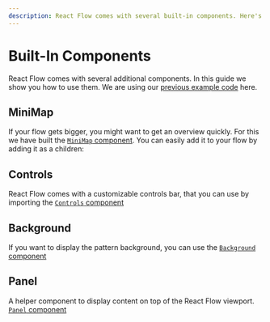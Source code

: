 ```yaml
---
description: React Flow comes with several built-in components. Here's an overview of the minimap, controls, background, and panel components.
---
```


# Built-In Components

React Flow comes with several additional components. In this guide we show you how to use them. We are using our [previous example code](/learn/concepts/core-concepts) here.

## MiniMap

If your flow gets bigger, you might want to get an overview quickly. For this we have built the [`MiniMap` component](/api-reference/components/minimap). You can easily add it to your flow by adding it as a children:




<RemoteCodeViewer route="learn/mini-map" framework="react" />

## Controls

React Flow comes with a customizable controls bar, that you can use by importing the [`Controls` component](/api-reference/components/controls)

<RemoteCodeViewer route="learn/controls" framework="react" />

## Background

If you want to display the pattern background, you can use the [`Background` component](/api-reference/components/background)

<RemoteCodeViewer route="learn/background" framework="react" />

## Panel

A helper component to display content on top of the React Flow viewport. [`Panel` component](/api-reference/components/panel)

<RemoteCodeViewer route="learn/panel" framework="react" />
